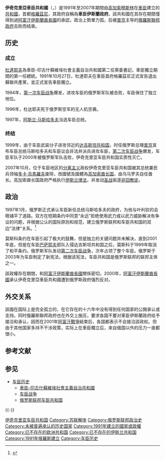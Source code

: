 {{Distinguish|車臣共和国}}
{{Infobox Former Country
|native_name = {{native name|ce|Nóxçiyn Respublik Içkeri}}<br>{{native name|ru|Чеченская Республика Ичкерия}}
|conventional_long_name = 车臣共和国<small>（1991年－1994年）</small><br /><hr/>伊奇克里亚车臣共和国<small>（1994年－2000年）</small>
|national_anthem = {{le|"Joƶalla ya marşo"|Anthem of the Chechen Republic of Ichkeria}}<br>{{small|（“死亡或自由”）}}
|status = [[有限承认国家列表|未获国际普遍承认的国家]]<br>[[De_facto|事实]][[独立|独立]]<br>{{small|（1991年－2000年）}}<br>[[流亡政府|流亡政府]]<br>{{small|（2000年－2007年）}}
|era = 
|year_start = 1991年
|year_end = 2007年
|date_start = 10月27日
|date_end = 10月31日
|event_start = [[蘇聯解體|車臣獨立]]
|event_end = [[高加索酋长国|改建高加索酋长国]]
|p1 = 車臣-印古什蘇維埃社會主義自治共和國
|flag_p1 = Flag of the Russian Soviet Federative Socialist Republic.svg
|s1 = 車臣共和國
|flag_s1 = Flag of the Chechen Republic.svg
|s2 = 高加索酋长国
|flag_s2 = Flag of Caucasian Emirate.svg
|image_flag = Flag of Chechen Republic of Ichkeria.svg
|flag_caption=[[车臣共和国国旗|国旗]]
|symbol_type = 
|image_map2 = Silhouette of Chechen Republic of Ichkeria.svg
|image_map_caption =  伊奇克里亚车臣共和国控制下的领土
|image_coat = Coat of Arms of the Chechen Republic of Ichkeria.svg
|image_map = Europe Location Chechen Republic of Ichkeria.svg
|national_motto =  
|capital = [[格羅茲尼|格羅茲尼]]
|common_languages = [[車臣語|車臣語]]、[[俄語|俄語]]<ref name=constitution>{{cite web|title=The Constitution of Chechen Republic Ichkeria|url=http://www.waynakh.com/eng/chechnya/constitution/|website=Waynakh Online|accessdate=2020-07-05|archiveurl=https://web.archive.org/web/20150518101635/http://www.waynakh.com/eng/chechnya/constitution/|archivedate=2015-05-18|dead-url=no}}</ref>
|religion = [[世俗国家|世俗国家]]<ref name="constitution" /><br>{{small|（1991年－1996年）}}<br />[[伊斯兰教逊尼派|伊斯兰教逊尼派]]<br>{{small|（1996年－2000年）}}
|government_type = [[共和国|共和国]]<br>{{small|（1991年－1996年）}}<br>[[伊斯兰共和国|伊斯兰共和国]]<ref>{{cite web|url=http://zhaina.com/history/261-konstitucija-chechenskojj-respubliki.html|title=Конституция Чеченской Республики » Zhaina — Нахская библиотека|website=zhaina.com|archiveurl=https://web.archive.org/web/20160310132322/http://zhaina.com/history/261-konstitucija-chechenskojj-respubliki.html|archivedate=2016-03-10|accessdate=2020-07-05|dead-url=yes}}</ref><br>{{small|（1996年－2000年）}}
|title_leader = 總統
|leader1 = [[焦哈爾·杜達耶夫|焦哈爾·杜達耶夫]]（首任）
|year_leader1 = 1991－1996
|leader2 = [[多卡·烏馬羅夫|多卡·烏馬羅夫]]（末任）
|year_leader2 = 2006－2007
|stat_year1 = 
|stat_pop1 = 
|stat_area1 = 
|currency = 
|today = {{flag|Russia}}
*{{flag|Chechnya}}
}}
'''伊奇克里亞車臣共和國'''（{{lang-ce|Нохчийн Республик Ичкери|translit=Nóxçiyn Respublik Içkeri}}，{{lang-ru|Чеченская Республика Ичкерия}}）是1991年至2007年期間由[[高加索|高加索]][[穆斯林|穆斯林]]在[[車臣|車臣]]建立的[[共和國|共和國]]，首都[[格羅茲尼|格羅茲尼]]，其政府自稱為'''車臣伊斯蘭政府'''。該共和國在其存在期間僅得到過[[阿富汗伊斯蘭酋長國_(1996年－2001年)|阿富汗伊斯蘭酋長國]]的承認，政治上勢單力孤，后被[[普京|普京]]主导的[[俄羅斯聯邦政府|俄羅斯聯邦政府]]击败而结束。

== 历史 ==
{{see also|車臣共和國}}
=== 成立 ===
[[焦哈爾·杜達耶夫|杜達耶夫]]為車臣-印古什蘇維埃社會主義自治共和國第二任黨委書記，車臣獨立期間的第一任總統。1991年10月27日，杜達耶夫在車臣首府格羅茲尼正式宣告退出蘇聯共產黨，並正式宣告車臣獨立。

1994年，[[第一次车臣战争|第一次车臣战争]]爆发，进攻车臣的俄罗斯军队被击败，车臣保住了独立地位。

1996年，杜达耶夫死于俄罗斯空军的无人机空袭。

1997年，[[阿斯兰·马斯哈多夫|阿斯兰·马斯哈多夫]]当选车臣总统。

=== 终结 ===
1999年，由于车臣武装分子进攻邻近的[[达吉斯坦共和国|达吉斯坦共和国]]，时任俄罗斯总理[[普京|普京]]宣布车臣总统马斯哈多夫和车臣议会非法并派兵进攻车臣，[[第二次车臣战争|第二次车臣战争]]爆发，车臣军队于2000年被俄罗斯军队击败，伊奇克里亚车臣共和国实质性灭亡。

2007年10月，位于车臣地区的[[分离主义|分离主义]]政权伊奇克里亚车臣共和国被其总统兼民兵领袖[[多卡·烏馬羅夫|多卡·烏馬羅夫]]废除，改國號及國體為[[高加索酋长国|高加索酋长国]]，由乌马罗夫自任酋长。高加索酋长国政府严格执行[[伊斯兰律法|伊斯兰律法]]，并发动[[圣战|圣战]]驱逐[[卡菲勒|非回教徒]]。

== 政治 ==

1997年1月，俄罗斯正式承认车臣新任总统马斯哈多夫的政府，为他与叶利钦的会晤铺平了道路。双方在短期条约中同意“永远”拒绝使用武力或以武力威胁解决有争议的问题，并根据公认的国际原则和规范，建立俄罗斯联邦和车臣共和国的双边“法律”关系。<ref>{{cite web |title=Подписание Договора о Мире и принципах взаимоотношений между РФ и ЧРИ |url=https://vimeo.com/20265097 |website=Vimeo |accessdate=2020-09-25 |archive-date=2016-03-14 |archive-url=https://web.archive.org/web/20160314180739/https://vimeo.com/20265097 |dead-url=no }}</ref>

莫斯科条约在车臣引起了极大的鼓舞，但是独立的关键问题并未解决，直到2001年底，但是在车臣[[巴萨耶夫|巴萨耶夫]]部队入侵达吉斯坦共和国之后，莫斯科于1999年取消了和平条约。俄罗斯军队发动[[第二次车臣战争|第二次车臣战争]]，次年占领了整个车臣。俄罗斯于2003年为车臣制定了新宪法，根据该宪法，车臣共和国是俄罗斯联邦的联邦主体之一。

該政權存在期間，和[[阿富汗伊斯蘭酋長國|阿富汗伊斯蘭酋長國]]關係密切。2000年，[[阿富汗伊斯蘭酋長國|阿富汗伊斯蘭酋長國]]承认伊奇克里亞車臣共和國遭到俄罗斯政府强烈反对。

== 外交关系 ==
該國在国际上是完全孤立的，在它存在的十六年中没有得到任何国家的公開承认或支持。同时俄羅斯聯邦政府也在外交上施压，要求各国不要对車臣伊斯蘭政府给予接洽和承认，因而在2001年[[阿富汗內戰_(1996年－2001年)|阿富汗戰爭]]結束后，各国都表示不会接洽該政权。但由于其他国家多持不干涉政策，实际上在車臣獨立后，来自俄国以外的压力一直都很小。  

== 参考文献 ==
{{Reflist}}

== 参见 ==
* [[车臣历史|车臣历史]]
** [[車臣-印古什蘇維埃社會主義自治共和國|車臣-印古什蘇維埃社會主義自治共和國]]
** [[车臣战争|车臣战争]]
** [[俄罗斯联邦|俄罗斯联邦]][[车臣共和国|车臣共和国]]

{{-}}
{{車臣}}

[[Category:伊奇克里亚车臣共和国|]]
[[Category:苏联解体|Category:苏联解体]]
[[Category:俄罗斯联邦政治史|Category:俄罗斯联邦政治史]]
[[Category:未被普遍承认的历史国家|Category:未被普遍承认的历史国家]]
[[Category:1991年建立的國家或政權|Category:1991年建立的國家或政權]]
[[Category:已不存在的欧洲共和国|Category:已不存在的欧洲共和国]]
[[Category:已不存在的伊斯兰共和国|Category:已不存在的伊斯兰共和国]]
[[Category:1991年俄羅斯建立|Category:1991年俄羅斯建立]]
[[Category:车臣历史|Category:车臣历史]]